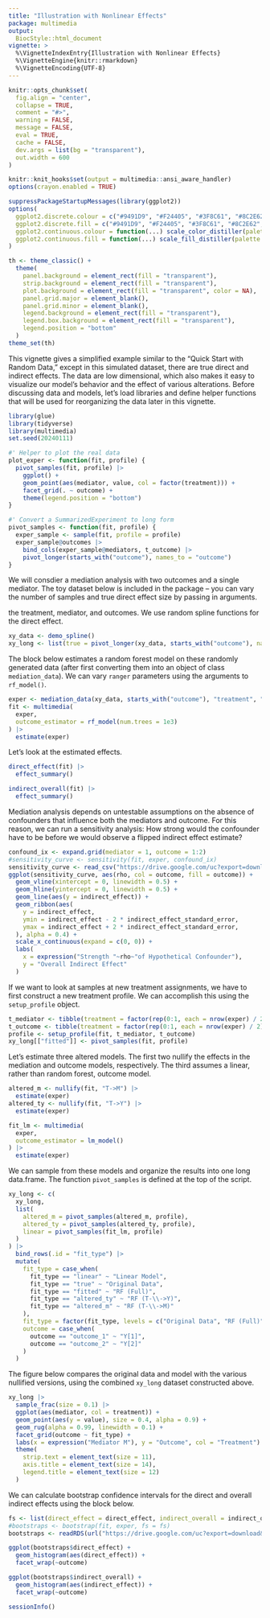```yaml
---
title: "Illustration with Nonlinear Effects"
package: multimedia
output: 
  BiocStyle::html_document
vignette: >
  %\VignetteIndexEntry{Illustration with Nonlinear Effects}
  %\VignetteEngine{knitr::rmarkdown}
  %\VignetteEncoding{UTF-8}
---
```


```r
knitr::opts_chunk$set(
  fig.align = "center",
  collapse = TRUE,
  comment = "#>",
  warning = FALSE,
  message = FALSE,
  eval = TRUE,
  cache = FALSE,
  dev.args = list(bg = "transparent"),
  out.width = 600
)

knitr::knit_hooks$set(output = multimedia::ansi_aware_handler)
options(crayon.enabled = TRUE)

suppressPackageStartupMessages(library(ggplot2))
options(
  ggplot2.discrete.colour = c("#9491D9", "#F24405", "#3F8C61", "#8C2E62", "#F2B705", "#11A0D9"),
  ggplot2.discrete.fill = c("#9491D9", "#F24405", "#3F8C61", "#8C2E62", "#F2B705", "#11A0D9"),
  ggplot2.continuous.colour = function(...) scale_color_distiller(palette = "Spectral", ...),
  ggplot2.continuous.fill = function(...) scale_fill_distiller(palette = "Spectral", ...)
)

th <- theme_classic() +
  theme(
    panel.background = element_rect(fill = "transparent"),
    strip.background = element_rect(fill = "transparent"),
    plot.background = element_rect(fill = "transparent", color = NA),
    panel.grid.major = element_blank(),
    panel.grid.minor = element_blank(),
    legend.background = element_rect(fill = "transparent"),
    legend.box.background = element_rect(fill = "transparent"),
    legend.position = "bottom"
  )
theme_set(th)
```

This vignette gives a simplified example similar to the "Quick Start with Random
Data," except in this simulated dataset, there are true direct and indirect
effects. The data are low dimensional, which also makes it easy to visualize our
model's behavior and the effect of various alterations. Before discussing data
and models, let's load libraries and define helper functions that will be used
for reorganizing the data later in this vignette. 

```r
library(glue)
library(tidyverse)
library(multimedia)
set.seed(20240111)

#' Helper to plot the real data
plot_exper <- function(fit, profile) {
  pivot_samples(fit, profile) |>
    ggplot() +
    geom_point(aes(mediator, value, col = factor(treatment))) +
    facet_grid(. ~ outcome) +
    theme(legend.position = "bottom")
}

#' Convert a SummarizedExperiment to long form
pivot_samples <- function(fit, profile) {
  exper_sample <- sample(fit, profile = profile)
  exper_sample@outcomes |>
    bind_cols(exper_sample@mediators, t_outcome) |>
    pivot_longer(starts_with("outcome"), names_to = "outcome")
}
```

We will consdier a mediation analysis with two outcomes and a single mediator.
The toy dataset below is included in the package -- you can vary the number of
samples and true direct effect size by passing in arguments.

the treatment, mediator, and outcomes. We use
random spline functions for the direct effect.

```r
xy_data <- demo_spline()
xy_long <- list(true = pivot_longer(xy_data, starts_with("outcome"), names_to = "outcome"))
```

The block below estimates a random forest model on these randomly generated data
(after first converting them into an object of class `mediation_data`). We can
vary `ranger` parameters using the arguments to `rf_model()`.

```r
exper <- mediation_data(xy_data, starts_with("outcome"), "treatment", "mediator")
fit <- multimedia(
  exper,
  outcome_estimator = rf_model(num.trees = 1e3)
) |>
  estimate(exper)
```

Let's look at the estimated effects.

```r
direct_effect(fit) |>
  effect_summary()

indirect_overall(fit) |>
  effect_summary()
```

Mediation analysis depends on untestable assumptions on the absence of
confounders that influence both the mediators and outcome. For this reason, we
can run a sensitivity analysis: How strong would the confounder have to be
before we would observe a flipped indirect effect estimate?

```r
confound_ix <- expand.grid(mediator = 1, outcome = 1:2)
#sensitivity_curve <- sensitivity(fit, exper, confound_ix)
sensitivity_curve <- read_csv("https://drive.google.com/uc?export=download&id=1fEhg-aMRyfhAjgcJmsrxz2cmWCOdnM6C")
ggplot(sensitivity_curve, aes(rho, col = outcome, fill = outcome)) +
  geom_vline(xintercept = 0, linewidth = 0.5) +
  geom_hline(yintercept = 0, linewidth = 0.5) +
  geom_line(aes(y = indirect_effect)) +
  geom_ribbon(aes(
    y = indirect_effect,
    ymin = indirect_effect - 2 * indirect_effect_standard_error,
    ymax = indirect_effect + 2 * indirect_effect_standard_error,
  ), alpha = 0.4) +
  scale_x_continuous(expand = c(0, 0)) +
  labs(
    x = expression("Strength "~rho~"of Hypothetical Confounder"),
    y = "Overall Indirect Effect"
  )
```

If we want to look at samples at new treatment assignments, we have to first
construct a new treatment profile. We can accomplish this using the
`setup_profile` object.

```r
t_mediator <- tibble(treatment = factor(rep(0:1, each = nrow(exper) / 2)))
t_outcome <- tibble(treatment = factor(rep(0:1, each = nrow(exper) / 2)))
profile <- setup_profile(fit, t_mediator, t_outcome)
xy_long[["fitted"]] <- pivot_samples(fit, profile)
```

Let's estimate three altered models. The first two nullify the effects in the
mediation and outcome models, respectively. The third assumes a linear, rather
than random forest, outcome model.

```r
altered_m <- nullify(fit, "T->M") |>
  estimate(exper)
altered_ty <- nullify(fit, "T->Y") |>
  estimate(exper)

fit_lm <- multimedia(
  exper,
  outcome_estimator = lm_model()
) |>
  estimate(exper)
```

We can sample from these models and organize the results into one long
data.frame. The function `pivot_samples` is defined at the top of the script.

```r
xy_long <- c(
  xy_long,
  list(
    altered_m = pivot_samples(altered_m, profile),
    altered_ty = pivot_samples(altered_ty, profile),
    linear = pivot_samples(fit_lm, profile)
  )
) |>
  bind_rows(.id = "fit_type") |>
  mutate(
    fit_type = case_when(
      fit_type == "linear" ~ "Linear Model",
      fit_type == "true" ~ "Original Data",
      fit_type == "fitted" ~ "RF (Full)",
      fit_type == "altered_ty" ~ "RF (T-\\->Y)",
      fit_type == "altered_m" ~ "RF (T-\\->M)"
    ),
    fit_type = factor(fit_type, levels = c("Original Data", "RF (Full)", "RF (T-\\->M)", "RF (T-\\->Y)", "Linear Model")),
    outcome = case_when(
      outcome == "outcome_1" ~ "Y[1]",
      outcome == "outcome_2" ~ "Y[2]"
    )
  )
```

The figure below compares the original data and model with the various nullified
versions, using the combined `xy_long` dataset constructed above.

```r
xy_long |>
  sample_frac(size = 0.1) |>
  ggplot(aes(mediator, col = treatment)) +
  geom_point(aes(y = value), size = 0.4, alpha = 0.9) +
  geom_rug(alpha = 0.99, linewidth = 0.1) +
  facet_grid(outcome ~ fit_type) +
  labs(x = expression("Mediator M"), y = "Outcome", col = "Treatment") +
  theme(
    strip.text = element_text(size = 11),
    axis.title = element_text(size = 14),
    legend.title = element_text(size = 12)
  )
```

We can calculate bootstrap confidence intervals for the direct and overall
indirect effects using the block below.

```r
fs <- list(direct_effect = direct_effect, indirect_overall = indirect_overall)
#bootstraps <- bootstrap(fit, exper, fs = fs)
bootstraps <- readRDS(url("https://drive.google.com/uc?export=download&id=1vhWcY5UruCyLNJbTDTVFLBHV_6ITQdYT"))

ggplot(bootstraps$direct_effect) +
  geom_histogram(aes(direct_effect)) +
  facet_wrap(~outcome)

ggplot(bootstraps$indirect_overall) +
  geom_histogram(aes(indirect_effect)) +
  facet_wrap(~outcome)
```

```r
sessionInfo()
```